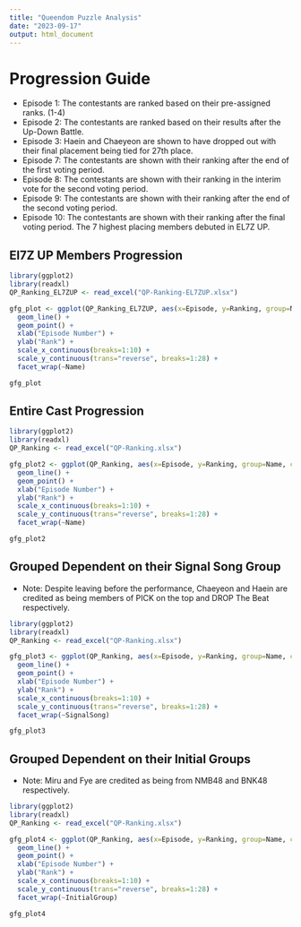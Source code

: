 ```yaml
---
title: "Queendom Puzzle Analysis"
date: "2023-09-17"
output: html_document
---
```


# Progression Guide

- Episode 1: The contestants are ranked based on their pre-assigned ranks. (1-4)
- Episode 2: The contestants are ranked based on their results after the Up-Down Battle.
- Episode 3: Haein and Chaeyeon are shown to have dropped out with their final placement being tied for 27th place.
- Episode 7: The contestants are shown with their ranking after the end of the first voting period.
- Episode 8: The contestants are shown with their ranking in the interim vote for the second voting period.
- Episode 9: The contestants are shown with their ranking after the end of the second voting period.
- Episode 10: The contestants are shown with their ranking after the final voting period. The 7 highest placing members debuted in EL7Z UP.

## El7Z UP Members Progression

```r
library(ggplot2)
library(readxl)
QP_Ranking_EL7ZUP <- read_excel("QP-Ranking-EL7ZUP.xlsx")

gfg_plot <- ggplot(QP_Ranking_EL7ZUP, aes(x=Episode, y=Ranking, group=Name, color=Name)) +
  geom_line() +
  geom_point() +
  xlab("Episode Number") +
  ylab("Rank") +
  scale_x_continuous(breaks=1:10) +
  scale_y_continuous(trans="reverse", breaks=1:28) +
  facet_wrap(~Name)

gfg_plot
```

## Entire Cast Progression

```r
library(ggplot2)
library(readxl)
QP_Ranking <- read_excel("QP-Ranking.xlsx")

gfg_plot2 <- ggplot(QP_Ranking, aes(x=Episode, y=Ranking, group=Name, color=Name)) +
  geom_line() +
  geom_point() +
  xlab("Episode Number") +
  ylab("Rank") +
  scale_x_continuous(breaks=1:10) +
  scale_y_continuous(trans="reverse", breaks=1:28) +
  facet_wrap(~Name)

gfg_plot2
```

## Grouped Dependent on their Signal Song Group

- Note: Despite leaving before the performance, Chaeyeon and Haein are credited as being members of PICK on the top and DROP The Beat respectively.

```r
library(ggplot2)
library(readxl)
QP_Ranking <- read_excel("QP-Ranking.xlsx")

gfg_plot3 <- ggplot(QP_Ranking, aes(x=Episode, y=Ranking, group=Name, color=SignalSong)) +
  geom_line() +
  geom_point() +
  xlab("Episode Number") +
  ylab("Rank") +
  scale_x_continuous(breaks=1:10) +
  scale_y_continuous(trans="reverse", breaks=1:28) +
  facet_wrap(~SignalSong)

gfg_plot3
```

## Grouped Dependent on their Initial Groups

- Note: Miru and Fye are credited as being from NMB48 and BNK48 respectively.

```r
library(ggplot2)
library(readxl)
QP_Ranking <- read_excel("QP-Ranking.xlsx")

gfg_plot4 <- ggplot(QP_Ranking, aes(x=Episode, y=Ranking, group=Name, color=InitialGroup)) +
  geom_line() +
  geom_point() +
  xlab("Episode Number") +
  ylab("Rank") +
  scale_x_continuous(breaks=1:10) +
  scale_y_continuous(trans="reverse", breaks=1:28) +
  facet_wrap(~InitialGroup)

gfg_plot4
```